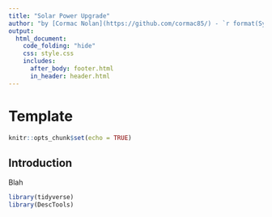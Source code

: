 ```yaml
---
title: "Solar Power Upgrade"
author: "by [Cormac Nolan](https://github.com/cormac85/) - `r format(Sys.time(), '%d %B %Y')`"
output: 
  html_document:
    code_folding: "hide"
    css: style.css
    includes: 
      after_body: footer.html
      in_header: header.html
---
```


# Template {.tabset .tabset-fade .tabset-pills}
```r
knitr::opts_chunk$set(echo = TRUE)
```


## Introduction
Blah
```r
library(tidyverse)
library(DescTools)
```


